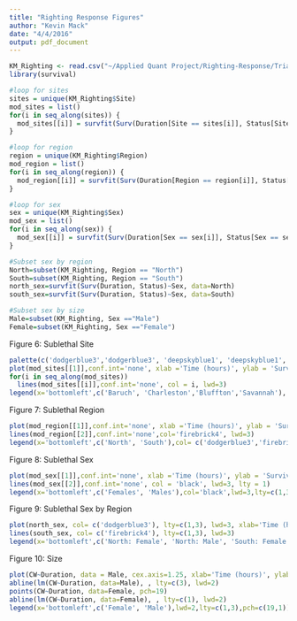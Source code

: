 ```yaml
---
title: "Righting Response Figures"
author: "Kevin Mack"
date: "4/4/2016"
output: pdf_document
---
```

```r
KM_Righting <- read.csv("~/Applied Quant Project/Righting-Response/Trial1_sublethal.csv")
library(survival)

#loop for sites
sites = unique(KM_Righting$Site)
mod_sites = list()
for(i in seq_along(sites)) {
  mod_sites[[i]] = survfit(Surv(Duration[Site == sites[i]], Status[Site == sites[i]]) ~ 1, data=KM_Righting)
}

#loop for region
region = unique(KM_Righting$Region)
mod_region = list()
for(i in seq_along(region)) {
  mod_region[[i]] = survfit(Surv(Duration[Region == region[i]], Status[Region == region[i]]) ~ 1, data=KM_Righting)
}

#loop for sex
sex = unique(KM_Righting$Sex)
mod_sex = list()
for(i in seq_along(sex)) {
  mod_sex[[i]] = survfit(Surv(Duration[Sex == sex[i]], Status[Sex == sex[i]]) ~ 1, data = KM_Righting)
}

#Subset sex by region
North=subset(KM_Righting, Region == "North")
South=subset(KM_Righting, Region == "South")
north_sex=survfit(Surv(Duration, Status)~Sex, data=North)
south_sex=survfit(Surv(Duration, Status)~Sex, data=South)

#Subset sex by size
Male=subset(KM_Righting, Sex =="Male")
Female=subset(KM_Righting, Sex =="Female")
```

Figure 6: Sublethal Site
```r
palette(c('dodgerblue3','dodgerblue3', 'deepskyblue1', 'deepskyblue1', 'red', 'firebrick4', 'firebrick4', 'red'))
plot(mod_sites[[1]],conf.int='none', xlab ='Time (hours)', ylab = 'Survival Probability', lwd=3)
for(i in seq_along(mod_sites))
  lines(mod_sites[[i]],conf.int='none', col = i, lwd=3) 
legend(x='bottomleft',c('Baruch', 'Charleston','Bluffton','Savannah'), col=c('dodgerblue3', 'deepskyblue1','red', 'firebrick4'),lwd=3, lty=c(1,1,1,1))
```

Figure 7: Sublethal Region
```r
plot(mod_region[[1]],conf.int='none', xlab ='Time (hours)', ylab = 'Survival Probability', col='dodgerblue3', lwd=3)
lines(mod_region[[2]],conf.int='none',col='firebrick4', lwd=3) 
legend(x='bottomleft',c('North', 'South'),col= c('dodgerblue3','firebrick4'),lwd=3,lty=c(1,1))
```

Figure 8: Sublethal Sex
```r
plot(mod_sex[[1]],conf.int='none', xlab ='Time (hours)', ylab = 'Survival Probability', lwd=3, col='black', lty=3 )
lines(mod_sex[[2]],conf.int='none', col = 'black', lwd=3, lty = 1) 
legend(x='bottomleft',c('Females', 'Males'),col='black',lwd=3,lty=c(1,3))
```

Figure 9: Sublethal Sex by Region
```r
plot(north_sex, col= c('dodgerblue3'), lty=c(1,3), lwd=3, xlab='Time (hours)', ylab = 'Survival Probability')
lines(south_sex, col= c('firebrick4'), lty=c(1,3), lwd=3)
legend(x='bottomleft',c('North: Female', 'North: Male', 'South: Female', 'South: Male'),col= c('dodgerblue3', 'dodgerblue3', 'firebrick4', 'firebrick4'),lwd=3,lty=c(1,3,1,3))
```

Figure 10: Size
```r
plot(CW~Duration, data = Male, cex.axis=1.25, xlab='Time (hours)', ylab = 'Carapace Width (mm)')
abline(lm(CW~Duration, data=Male), , lty=c(3), lwd=2)
points(CW~Duration, data=Female, pch=19)
abline(lm(CW~Duration, data=Female), , lty=c(1), lwd=2)
legend(x='bottomleft',c('Female', 'Male'),lwd=2,lty=c(1,3),pch=c(19,1))
```

